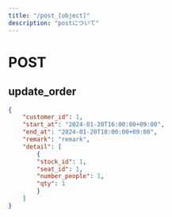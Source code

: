 ```yaml
---
title: "/post_[object]"
description: "postについて"
---
```


# POST

## update_order
```json
{
    "customer_id": 1,
    "start_at": "2024-01-20T16:00:00+09:00",
    "end_at": "2024-01-20T18:00:00+09:00",
    "remark": "remark",
    "detail": [
        {
        "stock_id": 1,
        "seat_id": 1,
        "number_people": 1,
        "qty": 1
        }
    ]
}
```